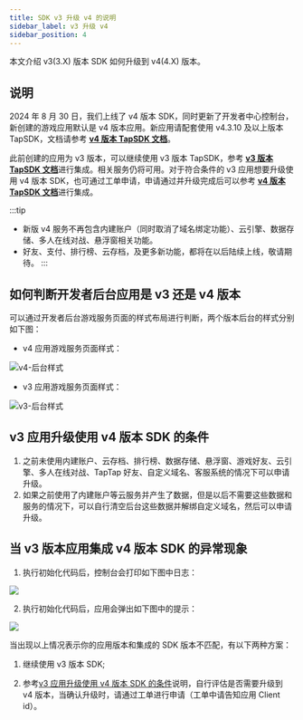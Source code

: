 ```yaml
---
title: SDK v3 升级 v4 的说明
sidebar_label: v3 升级 v4
sidebar_position: 4
---
```



本文介绍 v3(3.X) 版本 SDK 如何升级到 v4(4.X) 版本。

## 说明

2024 年 8 月 30 日，我们上线了 v4 版本 SDK，同时更新了开发者中心控制台，新创建的游戏应用默认是 v4 版本应用。新应用请配套使用 v4.3.10 及以上版本 TapSDK，文档请参考 [**v4 版本 TapSDK 文档**](https://developer.taptap.cn/docs/sdk/access/quickstart/)。

此前创建的应用为 v3 版本，可以继续使用 v3 版本 TapSDK，参考 [**v3 版本 TapSDK 文档**](https://developer.taptap.cn/docs/v3/sdk/start/quickstart/)进行集成。相关服务仍将可用。对于符合条件的 v3 应用想要升级使用 v4 版本 SDK，也可通过工单申请，申请通过并升级完成后可以参考 [**v4 版本 TapSDK 文档**](https://developer.taptap.cn/docs/sdk/access/quickstart/)进行集成。

:::tip
- 新版 v4 服务不再包含内建账户（同时取消了域名绑定功能）、云引擎、数据存储、多人在线对战、悬浮窗相关功能。
- 好友、支付、排行榜、云存档，及更多新功能，都将在以后陆续上线，敬请期待。
:::


## 如何判断开发者后台应用是 v3 还是 v4 版本

可以通过开发者后台游戏服务页面的样式布局进行判断，两个版本后台的样式分别如下图：

- v4 应用游戏服务页面样式：

![v4-后台样式](https://img.tapimg.com/market/images/f0528b0e56e7edc90a357f3d4c85fc47.png)

- v3 应用游戏服务页面样式：

![v3-后台样式](https://img.tapimg.com/market/images/a2d7836b576bc3da0c8bd806991f3a7a.png)


## v3 应用升级使用 v4 版本 SDK 的条件

1. 之前未使用内建账户、云存档、排行榜、数据存储、悬浮窗、游戏好友、云引擎、多人在线对战、TapTap 好友、自定义域名、客服系统的情况下可以申请升级。
2. 如果之前使用了内建账户等云服务并产生了数据，但是以后不需要这些数据和服务的情况下，可以自行清空后台这些数据并解绑自定义域名，然后可以申请升级。

## 当 v3 版本应用集成 v4 版本 SDK 的异常现象

1. 执行初始化代码后，控制台会打印如下图中日志：

![](https://img.tapimg.com/market/images/dcbcb94d7382915eda03d0ef7f4b0cdb.png)

2. 执行初始化代码后，应用会弹出如下图中的提示：

![](https://img.tapimg.com/market/images/05b64e71abb7832648f6e1f38626ba21.jpg)


当出现以上情况表示你的应用版本和集成的 SDK 版本不匹配，有以下两种方案：

1. 继续使用 v3 版本 SDK;

2. 参考[v3 应用升级使用 v4 版本 SDK 的条件](/sdk/access/v3-to-v4/#v3-应用升级使用-v4-版本-sdk-的条件)说明，自行评估是否需要升级到 v4 版本，当确认升级时，请通过工单进行申请（工单中请告知应用 Client id）。
